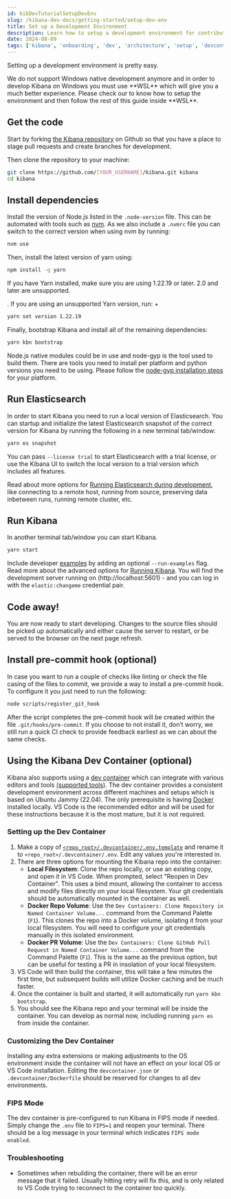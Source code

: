 ```yaml
---
id: kibDevTutorialSetupDevEnv
slug: /kibana-dev-docs/getting-started/setup-dev-env
title: Set up a Development Environment
description: Learn how to setup a development environment for contributing to the Kibana repository
date: 2024-08-09
tags: ['kibana', 'onboarding', 'dev', 'architecture', 'setup', 'devcontainer']
---
```


Setting up a development environment is pretty easy.

<DocCallOut title="A note about Windows">
  We do not support Windows native development anymore and in order to develop Kibana on Windows you must use **WSL** which will give you a much better experience.
  Please check our <DocLink id="kibDevTutorialSetupWindowsDevWSL" text="tutorial"/> to know how to setup the environment and then follow the rest of this guide inside **WSL**.
</DocCallOut>

## Get the code

Start by forking [the Kibana repository](https://github.com/elastic/kibana) on Github so that you have a place to stage pull requests and create branches for development.

Then clone the repository to your machine:

```sh
git clone https://github.com/[YOUR_USERNAME]/kibana.git kibana
cd kibana
```

## Install dependencies

Install the version of Node.js listed in the `.node-version` file. This can be automated with tools such as [nvm](https://github.com/creationix/nvm). As we also include a `.nvmrc` file you can switch to the correct version when using nvm by running:

```sh
nvm use
```

Then, install the latest version of yarn using:

```sh
npm install -g yarn
```

If you have Yarn installed, make sure you are using 1.22.19 or later. 2.0 and later are unsupported.

. If you are using an unsupported Yarn version, run:
+
```sh
yarn set version 1.22.19
```

Finally, bootstrap Kibana and install all of the remaining dependencies:

```sh
yarn kbn bootstrap
```

Node.js native modules could be in use and node-gyp is the tool used to build them. There are tools you need to install per platform and python versions you need to be using. Please follow the [node-gyp installation steps](https://github.com/nodejs/node-gyp#installation) for your platform.

## Run Elasticsearch

In order to start Kibana you need to run a local version of Elasticsearch. You can startup and initialize the latest Elasticsearch snapshot of the correct version for Kibana by running the following in a new terminal tab/window:

```sh
yarn es snapshot
```

You can pass `--license trial` to start Elasticsearch with a trial license, or use the Kibana UI to switch the local version to a trial version which includes all features.

Read about more options for [Running Elasticsearch during development](https://www.elastic.co/guide/en/kibana/current/running-elasticsearch.html), like connecting to a remote host, running from source, preserving data inbetween runs, running remote cluster, etc.

## Run Kibana

In another terminal tab/window you can start Kibana.

```sh
yarn start
```

Include developer [examples](https://github.com/elastic/kibana/tree/main/examples) by adding an optional `--run-examples` flag. Read more about the advanced options for [Running Kibana](https://www.elastic.co/guide/en/kibana/current/running-kibana-advanced.html).
You will find the development server running on (http://localhost:5601) - and you can log in with the `elastic:changeme` credential pair.

## Code away!

You are now ready to start developing. 
Changes to the source files should be picked up automatically and either cause the server to restart, or be served to the browser on the next page refresh.

## Install pre-commit hook (optional)

In case you want to run a couple of checks like linting or check the file casing of the files to commit, we provide a way to install a pre-commit hook. To configure it you just need to run the following:

```sh
node scripts/register_git_hook
```

After the script completes the pre-commit hook will be created within the file `.git/hooks/pre-commit`. If you choose to not install it, don’t worry, we still run a quick CI check to provide feedback earliest as we can about the same checks.

## Using the Kibana Dev Container (optional)

Kibana also supports using a [dev container](https://containers.dev/) which can integrate with various editors and tools [(supported tools)](https://containers.dev/supporting). The dev container provides a consistent development environment across different machines and setups which is based on Ubuntu Jammy (22.04). The only prerequisite is having [Docker](https://www.docker.com/) installed locally. VS Code is the recommended editor and will be used for these instructions because it is the most mature, but it is not required.

### Setting up the Dev Container

1. Make a copy of [`<repo_root>/.devcontainer/.env.template`](https://github.com/elastic/kibana/blob/main/.devcontainer/.env.template) and rename it to `<repo_root>/.devcontainer/.env`. Edit any values you're interested in.
1. There are three options for mounting the Kibana repo into the container:
    - **Local Filesystem**: Clone the repo locally, or use an existing copy, and open it in VS Code. When prompted, select "Reopen in Dev Container". This uses a bind mount, allowing the container to access and modify files directly on your local filesystem. Your git credentials should be automatically mounted in the container as well. 
    - **Docker Repo Volume**: Use the `Dev Containers: Clone Repository in Named Container Volume...` command from the Command Palette (`F1`). This clones the repo into a Docker volume, isolating it from your local filesystem. You will need to configure your git credentials manually in this isolated environment.
    - **Docker PR Volume**: Use the `Dev Containers: Clone GitHub Pull Request in Named Container Volume...` command from the Command Palette (`F1`). This is the same as the previous option, but can be useful for testing a PR in insolation of your local filesystem.
1. VS Code will then build the container, this will take a few minutes the first time, but subsequent builds will utilize Docker caching and be much faster.
1. Once the container is built and started, it will automatically run `yarn kbn bootstrap`.
1. You should see the Kibana repo and your terminal will be inside the container. You can develop as normal now, including running `yarn es` from inside the container.

### Customizing the Dev Container
Installing any extra extensions or making adjustments to the OS environment inside the container will not have an effect on your local OS or VS Code installation. Editing the `devcontainer.json` or `.devcontainer/Dockerfile` should be reserved for changes to all dev environments.

### FIPS Mode

The dev container is pre-configured to run Kibana in FIPS mode if needed. Simply change the `.env` file to `FIPS=1` and reopen your terminal. There should be a log message in your terminal which indicates `FIPS mode enabled`.

### Troubleshooting
- Sometimes when rebuilding the container, there will be an error message that it failed. Usually hitting retry will fix this, and is only related to VS Code trying to reconnect to the container too quickly.